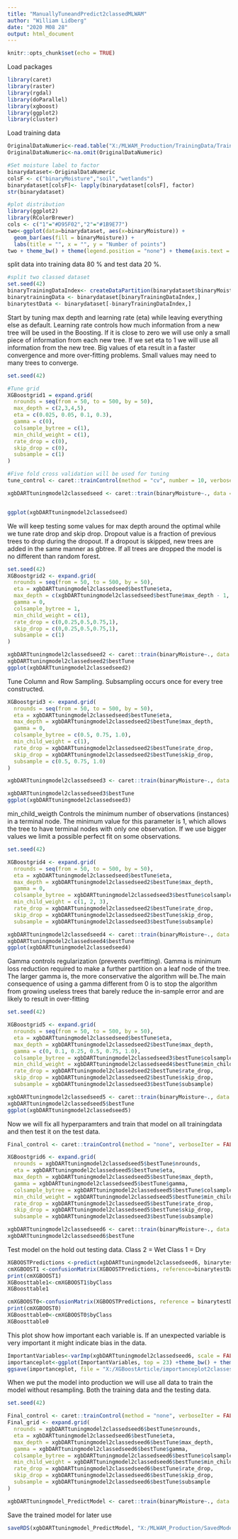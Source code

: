 ---
title: "ManuallyTuneandPredict2classedMLWAM"
author: "William Lidberg"
date: "2020 M08 28"
output: html_document
---


```{r setup, include=FALSE}
knitr::opts_chunk$set(echo = TRUE)
```

Load packages
```{r echo=TRUE, warning=FALSE, error=FALSE, message=FALSE}
library(caret)
library(raster)
library(rgdal)
library(doParallel)
library(xgboost)
library(ggplot2)
library(cluster)
```



Load training data
```{r echo=TRUE, warning=FALSE, error=FALSE, message=FALSE}
OriginalDataNumeric<-read.table("X:/MLWAM_Production/TrainingData/TrainingData_Probability.txt",  stringsAsFactors=FALSE, header = TRUE, dec = ".")
OriginalDataNumeric<-na.omit(OriginalDataNumeric)

#Set moisture label to factor
binarydataset<-OriginalDataNumeric
colsF <- c("binaryMoisture","soil","wetlands")
binarydataset[colsF]<- lapply(binarydataset[colsF], factor)
str(binarydataset)
```



```{r}
#plot distribution
library(ggplot2)
library(RColorBrewer)
cols <- c("1"="#D95F02","2"="#1B9E77")
two<-ggplot(data=binarydataset, aes(x=binaryMoisture)) + 
  geom_bar(aes(fill = binaryMoisture)) +
  labs(title = "", x = "", y = "Number of points")
two + theme_bw() + theme(legend.position = "none") + theme(axis.text = element_text(angle = 90),panel.border = element_blank(), panel.grid.major = element_blank(), panel.grid.minor = element_blank(), axis.line = element_line(colour = "black")) + scale_fill_manual(values = cols)
```



split data into training data 80 % and test data 20 %.
```{r message = FALSE}
#split two classed dataset
set.seed(42)
binaryTrainingDataIndex<- createDataPartition(binarydataset$binaryMoisture, p=0.8, list = FALSE)
binarytrainingData <- binarydataset[binaryTrainingDataIndex,]
binarytestData <- binarydataset[-binaryTrainingDataIndex,]

```

Start by tuning max depth and learning rate (eta) while leaving everything else as default. Learning rate controls how much information from a new tree will be used in the Boosting. If it is close to zero we will use only a small piece of information from each new tree. If we set eta to 1 we will use all information from the new tree. Big values of eta result in a faster convergence and more over-fitting problems. Small values may need to many trees to converge.
```{r message = FALSE}
set.seed(42)

#Tune grid
XGBoostgrid1 = expand.grid(
  nrounds = seq(from = 50, to = 500, by = 50), 
  max_depth = c(2,3,4,5), 
  eta = c(0.025, 0.05, 0.1, 0.3), 
  gamma = c(0), 
  colsample_bytree = c(1), 
  min_child_weight = c(1),
  rate_drop = c(0),
  skip_drop = c(0),
  subsample = c(1)
)

#Five fold cross validation will be used for tuning
tune_control <- caret::trainControl(method = "cv", number = 10, verboseIter = FALSE, allowParallel = TRUE)

xgbDARTtuningmodel2classedseed <- caret::train(binaryMoisture~., data = binarytrainingData, trControl = tune_control, tuneGrid = XGBoostgrid1, method = "xgbDART",verbose = TRUE, metric="Kappa")


ggplot(xgbDARTtuningmodel2classedseed)
```

We will keep testing some values for max depth around the optimal while we tune rate drop and skip drop. Dropout value is a fraction of previous trees to drop during the dropout. If a dropout is skipped, new trees are added in the same manner as gbtree. If all trees are dropped the model is no different than random forest.
```{r message = FALSE}
set.seed(42)
XGBoostgrid2 <- expand.grid(
  nrounds = seq(from = 50, to = 500, by = 50),
  eta = xgbDARTtuningmodel2classedseed$bestTune$eta,
  max_depth = c(xgbDARTtuningmodel2classedseed$bestTune$max_depth - 1, xgbDARTtuningmodel2classedseed$bestTune$max_depth, xgbDARTtuningmodel2classedseed$bestTune$max_depth + 1),
  gamma = 0,
  colsample_bytree = 1,
  min_child_weight = c(1),
  rate_drop = c(0,0.25,0.5,0.75,1),
  skip_drop = c(0,0.25,0.5,0.75,1),
  subsample = c(1)
)

xgbDARTtuningmodel2classedseed2 <- caret::train(binaryMoisture~., data = binarytrainingData, trControl = tune_control, tuneGrid = XGBoostgrid2, method = "xgbDART",verbose = TRUE, metric="Kappa")
xgbDARTtuningmodel2classedseed2$bestTune
ggplot(xgbDARTtuningmodel2classedseed2)
```

Tune Column and Row Sampling. Subsampling occurs once for every tree constructed.
```{r message = FALSE}
XGBoostgrid3 <- expand.grid(
  nrounds = seq(from = 50, to = 500, by = 50),
  eta = xgbDARTtuningmodel2classedseed$bestTune$eta,
  max_depth = xgbDARTtuningmodel2classedseed2$bestTune$max_depth,
  gamma = 0,
  colsample_bytree = c(0.5, 0.75, 1.0),
  min_child_weight = c(1),
  rate_drop = xgbDARTtuningmodel2classedseed2$bestTune$rate_drop,
  skip_drop = xgbDARTtuningmodel2classedseed2$bestTune$skip_drop,
  subsample = c(0.5, 0.75, 1.0)
)

xgbDARTtuningmodel2classedseed3 <- caret::train(binaryMoisture~., data = binarytrainingData, trControl = tune_control, tuneGrid = XGBoostgrid3, method = "xgbDART",verbose = TRUE, metric="Kappa")

xgbDARTtuningmodel2classedseed3$bestTune
ggplot(xgbDARTtuningmodel2classedseed3)
```


min_child_weigth Controls the minimum number of observations (instances) in a terminal node. The minimum value for this parameter is 1, which allows the tree to have terminal nodes with only one observation. If we use bigger values we limit a possible perfect fit on some observations.
```{r message = FALSE}
set.seed(42)

XGBoostgrid4 <- expand.grid(
  nrounds = seq(from = 50, to = 500, by = 50),
  eta = xgbDARTtuningmodel2classedseed$bestTune$eta,
  max_depth = xgbDARTtuningmodel2classedseed2$bestTune$max_depth,
  gamma = 0,
  colsample_bytree = xgbDARTtuningmodel2classedseed3$bestTune$colsample_bytree,
  min_child_weight = c(1, 2, 3),
  rate_drop = xgbDARTtuningmodel2classedseed2$bestTune$rate_drop,
  skip_drop = xgbDARTtuningmodel2classedseed2$bestTune$skip_drop,
  subsample = xgbDARTtuningmodel2classedseed3$bestTune$subsample)

xgbDARTtuningmodel2classedseed4 <- caret::train(binaryMoisture~., data = binarytrainingData, trControl = tune_control, tuneGrid = XGBoostgrid4, method = "xgbDART",verbose = TRUE, metric="Kappa")
xgbDARTtuningmodel2classedseed4$bestTune
ggplot(xgbDARTtuningmodel2classedseed4)
```

Gamma controls regularization (prevents overfitting). Gamma is minimum loss reduction required to make a further partition on a leaf node of the tree. The larger gamma is, the more conservative the algorithm will be.The main consequence of using a gamma different from 0 is to stop the algorithm from growing useless trees that barely reduce the in-sample error and are likely to result in over-fitting

```{r message = FALSE}
set.seed(42)

XGBoostgrid5 <- expand.grid(
  nrounds = seq(from = 50, to = 500, by = 50),
  eta = xgbDARTtuningmodel2classedseed$bestTune$eta,
  max_depth = xgbDARTtuningmodel2classedseed2$bestTune$max_depth,
  gamma = c(0, 0.1, 0.25, 0.5, 0.75, 1.0),
  colsample_bytree = xgbDARTtuningmodel2classedseed3$bestTune$colsample_bytree,
  min_child_weight = xgbDARTtuningmodel2classedseed4$bestTune$min_child_weight,
  rate_drop = xgbDARTtuningmodel2classedseed2$bestTune$rate_drop,
  skip_drop = xgbDARTtuningmodel2classedseed2$bestTune$skip_drop,
  subsample = xgbDARTtuningmodel2classedseed3$bestTune$subsample)

xgbDARTtuningmodel2classedseed5 <- caret::train(binaryMoisture~., data = binarytrainingData, trControl = tune_control, tuneGrid = XGBoostgrid5, method = "xgbDART",verbose = TRUE, metric="Kappa")
xgbDARTtuningmodel2classedseed5$bestTune
ggplot(xgbDARTtuningmodel2classedseed5)
```


Now we will fix all hyperparamters and train that model on all trainingdata and then test it on the test data.
```{r message = FALSE}
Final_control <- caret::trainControl(method = "none", verboseIter = FALSE)

XGBoostgrid6 <- expand.grid(
  nrounds = xgbDARTtuningmodel2classedseed5$bestTune$nrounds,
  eta = xgbDARTtuningmodel2classedseed5$bestTune$eta,
  max_depth = xgbDARTtuningmodel2classedseed5$bestTune$max_depth,
  gamma = xgbDARTtuningmodel2classedseed5$bestTune$gamma,
  colsample_bytree = xgbDARTtuningmodel2classedseed5$bestTune$colsample_bytree,
  min_child_weight = xgbDARTtuningmodel2classedseed5$bestTune$min_child_weight,
  rate_drop = xgbDARTtuningmodel2classedseed5$bestTune$rate_drop,
  skip_drop = xgbDARTtuningmodel2classedseed5$bestTune$skip_drop,
  subsample = xgbDARTtuningmodel2classedseed3$bestTune$subsample)

xgbDARTtuningmodel2classedseed6 <- caret::train(binaryMoisture~., data = binarytrainingData, trControl = Final_control, tuneGrid = XGBoostgrid6, method = "xgbDART",verbose = TRUE, metric="Kappa")
xgbDARTtuningmodel2classedseed6$bestTune
```

Test model on the hold out testing data.
Class 2 = Wet
Class 1 = Dry

```{r}
XGBOOSTPredictions <-predict(xgbDARTtuningmodel2classedseed6, binarytestData,ntree_limit=nrounds)
cmXGBOOST1 <-confusionMatrix(XGBOOSTPredictions, reference=binarytestData$binaryMoisture, positive="1")
print(cmXGBOOST1)
XGBoosttable1<-cmXGBOOST1$byClass
XGBoosttable1

cmXGBOOST0<-confusionMatrix(XGBOOSTPredictions, reference = binarytestData$binaryMoisture,positive="2")
print(cmXGBOOST0)
XGBoosttable0<-cmXGBOOST0$byClass
XGBoosttable0
```

This plot show how important each variable is. If an unexpected variable is very important it might indicate bias in the data.
```{r}
ImportantVariables<-varImp(xgbDARTtuningmodel2classedseed6, scale = FALSE)
importanceplot<-ggplot(ImportantVariables, top = 23) +theme_bw() + theme(panel.border = element_blank(), panel.grid.major = element_blank(), panel.grid.minor = element_blank(), axis.line = element_line(colour = "black"))
ggsave(importanceplot, file = "X:/XGBoostArticle/importanceplot2classes.png", dpi = 600)
```



When we put the model into production we will use all data to train the model without resampling. Both the training data and the testing data.
```{r message = FALSE}
set.seed(42)

Final_control <- caret::trainControl(method = "none", verboseIter = FALSE)
Final_grid <- expand.grid(
  nrounds = xgbDARTtuningmodel2classedseed6$bestTune$nrounds,
  eta = xgbDARTtuningmodel2classedseed6$bestTune$eta,
  max_depth = xgbDARTtuningmodel2classedseed6$bestTune$max_depth,
  gamma = xgbDARTtuningmodel2classedseed6$bestTune$gamma,
  colsample_bytree = xgbDARTtuningmodel2classedseed6$bestTune$colsample_bytree,
  min_child_weight = xgbDARTtuningmodel2classedseed6$bestTune$min_child_weight,
  rate_drop = xgbDARTtuningmodel2classedseed6$bestTune$rate_drop,
  skip_drop = xgbDARTtuningmodel2classedseed6$bestTune$skip_drop,
  subsample = xgbDARTtuningmodel2classedseed6$bestTune$subsample
)

xgbDARTtuningmodel_PredictModel <- caret::train(binaryMoisture~., data = binarydataset, trControl = Final_control, tuneGrid = Final_grid, method = "xgbDART",verbose = TRUE, metric="Kappa")
```


Save the trained model for later use
```{r}
saveRDS(xgbDARTtuningmodel_PredictModel, "X:/MLWAM_Production/SavedModel/MLWAM2ClassesProbability.rds")
```


